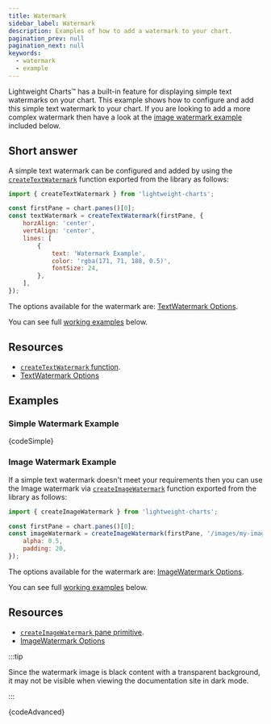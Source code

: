 ```yaml
---
title: Watermark
sidebar_label: Watermark
description: Examples of how to add a watermark to your chart.
pagination_prev: null
pagination_next: null
keywords:
  - watermark
  - example
---
```


Lightweight Charts™ has a built-in feature for displaying simple text watermarks on your chart.
This example shows how to configure and add this simple text watermark to your chart.
If you are looking to add a more complex watermark then have a look at the [image watermark example](#image-watermark-example)
included below.

## Short answer

A simple text watermark can be configured and added by using the [`createTextWatermark`](/docs/next/api/functions/createTextWatermark) function exported
from the library as follows:

```js
import { createTextWatermark } from 'lightweight-charts';

const firstPane = chart.panes()[0];
const textWatermark = createTextWatermark(firstPane, {
    horzAlign: 'center',
    vertAlign: 'center',
    lines: [
        {
            text: 'Watermark Example',
            color: 'rgba(171, 71, 188, 0.5)',
            fontSize: 24,
        },
    ],
});

```

The options available for the watermark are: [TextWatermark Options](/docs/next/api/interfaces/TextWatermarkOptions).

You can see full [working examples](#examples) below.

## Resources

- [`createTextWatermark` function](/docs/next/api/functions/createTextWatermark).
- [TextWatermark Options](/docs/next/api/interfaces/TextWatermarkOptions)

## Examples


<UsageGuidePartial />


### Simple Watermark Example


<CodeBlock replaceThemeConstants chart className="language-js" hideableCode chartOnTop>
	{codeSimple}
</CodeBlock>

### Image Watermark Example

If a simple text watermark doesn't meet your requirements then you can use the Image watermark via [`createImageWatermark`](/docs/next/api/functions/createImageWatermark) function exported
from the library as follows:

```js
import { createImageWatermark } from 'lightweight-charts';

const firstPane = chart.panes()[0];
const imageWatermark = createImageWatermark(firstPane, '/images/my-image.png', {
    alpha: 0.5,
    padding: 20,
});
```

The options available for the watermark are: [ImageWatermark Options](/docs/next/api/interfaces/ImageWatermarkOptions).

You can see full [working examples](#examples) below.

## Resources

- [`createImageWatermark` pane primitive](/docs/next/api/functions/createTextWatermark).
- [ImageWatermark Options](/docs/next/api/interfaces/ImageWatermarkOptions)

:::tip

Since the watermark image is black content with a transparent background, it may not be visible when
viewing the documentation site in dark mode.

:::


<CodeBlock replaceThemeConstants chart className="language-js" hideableCode chartOnTop>
	{codeAdvanced}
</CodeBlock>

